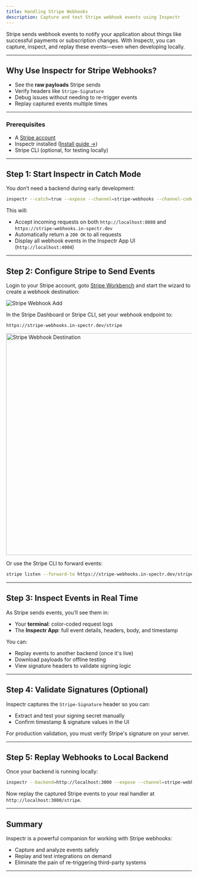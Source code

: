 ```yaml
---
title: Handling Stripe Webhooks
description: Capture and test Stripe webhook events using Inspectr
---
```





<FlowIngressStripe client:only="react" />

[//]: # (# Handling Stripe Webhooks with Inspectr)

Stripe sends webhook events to notify your application about things like successful payments or subscription changes. With Inspectr, you can capture, inspect, and replay these events—even when developing locally.

---

## Why Use Inspectr for Stripe Webhooks?

* See the **raw payloads** Stripe sends
* Verify headers like `Stripe-Signature`
* Debug issues without needing to re-trigger events
* Replay captured events multiple times

---

### Prerequisites

* A [Stripe account](https://dashboard.stripe.com/login)
* Inspectr installed ([Install guide →](/docs/getting-started/installation))
* Stripe CLI (optional, for testing locally)

---

## Step 1: Start Inspectr in Catch Mode

You don’t need a backend during early development:

```bash
inspectr --catch=true --expose --channel=stripe-webhooks --channel-code=webhooks123
```

This will:

* Accept incoming requests on both `http://localhost:8080` and `https://stripe-webhooks.in-spectr.dev`
* Automatically return a `200 OK` to all requests
* Display all webhook events in the Inspectr App UI (`http://localhost:4004`)

---

## Step 2: Configure Stripe to Send Events

Login to your Stripe account, goto [Stripe Workbench](https://dashboard.stripe.com/test/workbench/webhooks) and start the wizard to create a webhook destination:

<Image src={stripeStart} alt="Stripe Webhook Add" />


In the Stripe Dashboard or Stripe CLI, set your webhook endpoint to:

```
https://stripe-webhooks.in-spectr.dev/stripe
```

<Image src={stripeDestination} alt="Stripe Webhook Destination" width="600" />

Or use the Stripe CLI to forward events:

```bash
stripe listen --forward-to https://stripe-webhooks.in-spectr.dev/stripe
```

---

## Step 3: Inspect Events in Real Time

As Stripe sends events, you’ll see them in:

* Your **terminal**: color-coded request logs
* The **Inspectr App**: full event details, headers, body, and timestamp

You can:

* Replay events to another backend (once it's live)
* Download payloads for offline testing
* View signature headers to validate signing logic

---

## Step 4: Validate Signatures (Optional)

Inspectr captures the `Stripe-Signature` header so you can:

* Extract and test your signing secret manually
* Confirm timestamp & signature values in the UI

 <Aside type="tip" title="Production">
 For production validation, you must verify Stripe's signature on your server.
 </Aside>

---

## Step 5: Replay Webhooks to Local Backend

Once your backend is running locally:

```bash
inspectr --backend=http://localhost:3000 --expose --channel=stripe-webhooks --channel-code=webhooks123
```

Now replay the captured Stripe events to your real handler at `http://localhost:3000/stripe`.

---

## Summary

Inspectr is a powerful companion for working with Stripe webhooks:

* Capture and analyze events safely
* Replay and test integrations on demand
* Eliminate the pain of re-triggering third-party systems

---

[//]: # (## 📚 Related Topics)
[//]: # ()
[//]: # (* [Webhook Debugging →]&#40;/guides/webhook-debugging&#41;)
[//]: # (* [Public Exposure →]&#40;/exposing/exposing-publicly&#41;)
[//]: # (* [Replay & Catch Mode →]&#40;/core-concepts/how-it-works&#41;)
